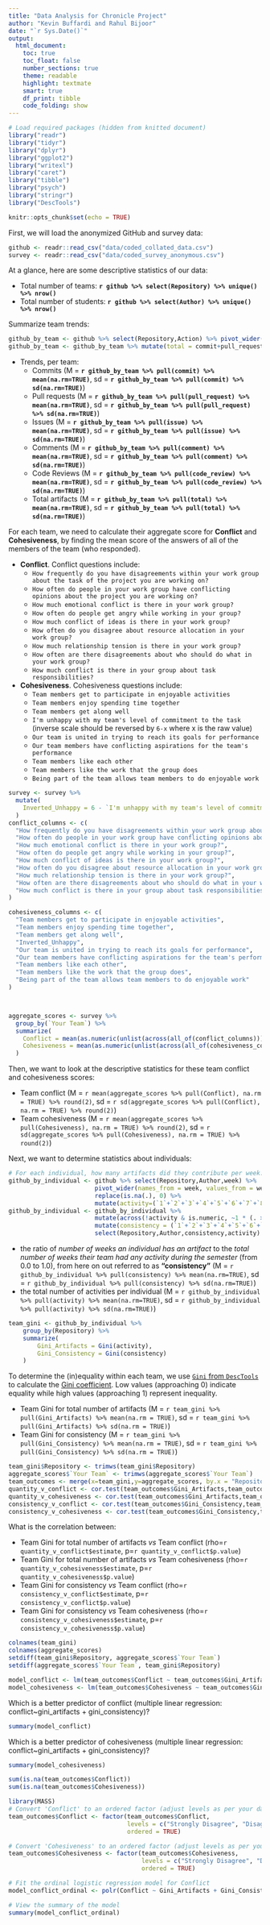 ```yaml
---
title: "Data Analysis for Chronicle Project"
author: "Kevin Buffardi and Rahul Bijoor"
date: "`r Sys.Date()`"
output:
  html_document: 
    toc: true
    toc_float: false
    number_sections: true
    theme: readable
    highlight: textmate
    smart: true
    df_print: tibble
    code_folding: show
---
```



```r
# Load required packages (hidden from knitted document)
library("readr")
library("tidyr")
library("dplyr")
library("ggplot2")
library("writexl")
library("caret")
library("tibble")
library("psych")
library("stringr")
library("DescTools")

knitr::opts_chunk$set(echo = TRUE)
```

First, we will load the anonymized GitHub and survey data:
```r
github <- readr::read_csv("data/coded_collated_data.csv")
survey <- readr::read_csv("data/coded_survey_anonymous.csv")
```

At a glance, here are some descriptive statistics of our data:

  * Total number of teams: **`r github %>% select(Repository) %>% unique() %>% nrow()`**
  * Total number of students: **`r github %>% select(Author) %>% unique() %>% nrow()`**
  
Summarize team trends:
```r
github_by_team <- github %>% select(Repository,Action) %>% pivot_wider(names_from = Action, values_from = Action, values_fn = length)
github_by_team <- github_by_team %>% mutate(total = commit+pull_request+issue+comment+code_review)
```
  * Trends, per team:
    * Commits (M = **`r github_by_team %>% pull(commit) %>% mean(na.rm=TRUE)`**, sd = **`r github_by_team %>% pull(commit) %>% sd(na.rm=TRUE)`**)
    * Pull requests (M = **`r github_by_team %>% pull(pull_request) %>% mean(na.rm=TRUE)`**, sd = **`r github_by_team %>% pull(pull_request) %>% sd(na.rm=TRUE)`**)
    * Issues (M = **`r github_by_team %>% pull(issue) %>% mean(na.rm=TRUE)`**, sd = **`r github_by_team %>% pull(issue) %>% sd(na.rm=TRUE)`**)
    * Comments (M = **`r github_by_team %>% pull(comment) %>% mean(na.rm=TRUE)`**, sd = **`r github_by_team %>% pull(comment) %>% sd(na.rm=TRUE)`**)
    * Code Reviews (M = **`r github_by_team %>% pull(code_review) %>% mean(na.rm=TRUE)`**, sd = **`r github_by_team %>% pull(code_review) %>% sd(na.rm=TRUE)`**)
    * Total artifacts (M = **`r github_by_team %>% pull(total) %>% mean(na.rm=TRUE)`**, sd = **`r github_by_team %>% pull(total) %>% sd(na.rm=TRUE)`**)
    
For each team, we need to calculate their aggregate score for **Conflict** and **Cohesiveness**, by finding the mean score of the answers of all of the members of the team (who responded).

  * **Conflict**. Conflict questions include:
    * `How frequently do you have disagreements within your work group about the task of the project you are working on?`
    * `How often do people in your work group have conflicting opinions about the project you are working on?`
    * `How much emotional conflict is there in your work group?`
    * `How often do people get angry while working in your group?`
    * `How much conflict of ideas is there in your work group?`
    * `How often do you disagree about resource allocation in your work group?`
    * `How much relationship tension is there in your work group?`
    * `How often are there disagreements about who should do what in your work group?`
    * `How much conflict is there in your group about task responsibilities?`
  * **Cohesiveness**. Cohesiveness questions include:
    * `Team members get to participate in enjoyable activities`
    * `Team members enjoy spending time together`
    * `Team members get along well`
    * `I'm unhappy with my team's level of commitment to the task` (inverse scale should be reversed by `6-x` where x is the raw value)
    * `Our team is united in trying to reach its goals for performance`
    * `Our team members have conflicting aspirations for the team's performance`
    * `Team members like each other`
    * `Team members like the work that the group does`
    * `Being part of the team allows team members to do enjoyable work`

```r
survey <- survey %>% 
  mutate(
    Inverted_Unhappy = 6 - `I'm unhappy with my team's level of commitment to the task`
  )
conflict_columns <- c(
  "How frequently do you have disagreements within your work group about the task of the project you are working on?",
  "How often do people in your work group have conflicting opinions about the project you are working on?",
  "How much emotional conflict is there in your work group?",
  "How often do people get angry while working in your group?",
  "How much conflict of ideas is there in your work group?",
  "How often do you disagree about resource allocation in your work group?",
  "How much relationship tension is there in your work group?",
  "How often are there disagreements about who should do what in your work group?",
  "How much conflict is there in your group about task responsibilities?"
)

cohesiveness_columns <- c(
  "Team members get to participate in enjoyable activities",
  "Team members enjoy spending time together",
  "Team members get along well",
  "Inverted_Unhappy",
  "Our team is united in trying to reach its goals for performance",
  "Our team members have conflicting aspirations for the team's performance",
  "Team members like each other",
  "Team members like the work that the group does",
  "Being part of the team allows team members to do enjoyable work"
)



aggregate_scores <- survey %>%
  group_by(`Your Team`) %>%  
  summarize(
    Conflict = mean(as.numeric(unlist(across(all_of(conflict_columns)))), na.rm = TRUE),
    Cohesiveness = mean(as.numeric(unlist(across(all_of(cohesiveness_columns)))), na.rm = TRUE)
  )

```


Then, we want to look at the descriptive statistics for these team conflict and cohesiveness scores:

  * Team conflict (M = `r mean(aggregate_scores %>% pull(Conflict), na.rm = TRUE) %>% round(2)`, sd = `r sd(aggregate_scores %>% pull(Conflict), na.rm = TRUE) %>% round(2)`)
  * Team cohesiveness (M = `r mean(aggregate_scores %>% pull(Cohesiveness), na.rm = TRUE) %>% round(2)`, sd = `r sd(aggregate_scores %>% pull(Cohesiveness), na.rm = TRUE) %>% round(2)`)
  
Next, we want to determine statistics about individuals:

```r
# For each individual, how many artifacts did they contribute per week:
github_by_individual <- github %>% select(Repository,Author,week) %>% 
                        pivot_wider(names_from = week, values_from = week, values_fn = length) %>%
                        replace(is.na(.), 0) %>%
                        mutate(activity=(`1`+`2`+`3`+`4`+`5`+`6`+`7`+`8`+`9`+`10`+`11`+`12`+`13`+`14`+`15`+`16`))
github_by_individual <- github_by_individual %>%
                        mutate(across(!activity & is.numeric, ~1 * (. > 0))) %>% 
                        mutate(consistency = (`1`+`2`+`3`+`4`+`5`+`6`+`7`+`8`+`9`+`10`+`11`+`12`+`13`+`14`+`15`+`16`)/16) %>%
                        select(Repository,Author,consistency,activity)
```

  * the ratio of *number of weeks an individual has an artifact* to the *total number of weeks their team had any activity during the semester* (from 0.0 to 1.0), from here on out referred to as **"consistency"** (M = `r github_by_individual %>% pull(consistency) %>% mean(na.rm=TRUE)`, sd = `r github_by_individual %>% pull(consistency) %>% sd(na.rm=TRUE)`)
  * the total number of activities per individual (M = `r github_by_individual %>% pull(activity) %>% mean(na.rm=TRUE)`, sd = `r github_by_individual %>% pull(activity) %>% sd(na.rm=TRUE)`)

```r
team_gini <- github_by_individual %>%
    group_by(Repository) %>%
    summarize(
        Gini_Artifacts = Gini(activity),
        Gini_Consistency = Gini(consistency)
    )

```

To determine the (in)equality within each team, we use [`Gini` from `DescTools`](https://search.r-project.org/CRAN/refmans/DescTools/html/Gini.html) to calculate the [Gini coefficient](https://en.wikipedia.org/wiki/Gini_coefficient). Low values (approaching 0) indicate equality while high values (approaching 1) represent inequality.

  * Team Gini for total number of artifacts (M = `r team_gini %>% pull(Gini_Artifacts) %>% mean(na.rm = TRUE)`, sd = `r team_gini %>% pull(Gini_Artifacts) %>% sd(na.rm = TRUE)`)
  * Team Gini for consistency (M = `r team_gini %>% pull(Gini_Consistency) %>% mean(na.rm = TRUE)`, sd = `r team_gini %>% pull(Gini_Consistency) %>% sd(na.rm = TRUE)`)
  
```r
team_gini$Repository <- trimws(team_gini$Repository)
aggregate_scores$`Your Team` <- trimws(aggregate_scores$`Your Team`)
team_outcomes <- merge(x=team_gini,y=aggregate_scores, by.x = "Repository", by.y = "Your Team", all=TRUE)
quantity_v_conflict <- cor.test(team_outcomes$Gini_Artifacts,team_outcomes$Conflict, method = "spearman")
quantity_v_cohesiveness <- cor.test(team_outcomes$Gini_Artifacts,team_outcomes$Cohesiveness, method = "spearman")
consistency_v_conflict <- cor.test(team_outcomes$Gini_Consistency,team_outcomes$Conflict, method = "spearman")
consistency_v_cohesiveness <- cor.test(team_outcomes$Gini_Consistency,team_outcomes$Cohesiveness, method = "spearman")
```

What is the correlation between:

  * Team Gini for total number of artifacts *vs* Team conflict (rho=`r quantity_v_conflict$estimate`, p=`r quantity_v_conflict$p.value`)
  * Team Gini for total number of artifacts *vs* Team cohesiveness (rho=`r quantity_v_cohesiveness$estimate`, p=`r quantity_v_cohesiveness$p.value`)
  * Team Gini for consistency *vs* Team conflict (rho=`r consistency_v_conflict$estimate`, p=`r consistency_v_conflict$p.value`)
  * Team Gini for consistency *vs* Team cohesiveness (rho=`r consistency_v_cohesiveness$estimate`, p=`r consistency_v_cohesiveness$p.value`)
  
```r
colnames(team_gini)
colnames(aggregate_scores)
setdiff(team_gini$Repository, aggregate_scores$`Your Team`)
setdiff(aggregate_scores$`Your Team`, team_gini$Repository)

```
```r
model_conflict <- lm(team_outcomes$Conflict ~ team_outcomes$Gini_Artifacts + team_outcomes$Gini_Consistency)
model_cohesiveness <- lm(team_outcomes$Cohesiveness ~ team_outcomes$Gini_Artifacts + team_outcomes$Gini_Consistency)
```

Which is a better predictor of conflict (multiple linear regression: conflict~gini_artifacts + gini_consistency)? 

```r
summary(model_conflict)
```

Which is a better predictor of cohesiveness (multiple linear regression: conflict~gini_artifacts + gini_consistency)? 

```r
summary(model_cohesiveness)
```
```r
sum(is.na(team_outcomes$Conflict)) 
sum(is.na(team_outcomes$Cohesiveness)) 
```
```r
library(MASS)
# Convert 'Conflict' to an ordered factor (adjust levels as per your data)
team_outcomes$Conflict <- factor(team_outcomes$Conflict, 
                                 levels = c("Strongly Disagree", "Disagree", "Neutral", "Agree", "Strongly Agree"), 
                                 ordered = TRUE)

# Convert 'Cohesiveness' to an ordered factor (adjust levels as per your data)
team_outcomes$Cohesiveness <- factor(team_outcomes$Cohesiveness, 
                                     levels = c("Strongly Disagree", "Disagree", "Neutral", "Agree", "Strongly Agree"), 
                                     ordered = TRUE)

# Fit the ordinal logistic regression model for Conflict
model_conflict_ordinal <- polr(Conflict ~ Gini_Artifacts + Gini_Consistency, data = team_outcomes, method = "logistic")

# View the summary of the model
summary(model_conflict_ordinal)
```